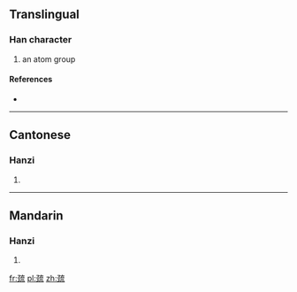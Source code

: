{{also|巰}}
==Translingual==

===Han character===
{{Han char|rn=48|rad=工|as=09|sn=12|four=|canj=弓一卜戈山 (NMYIU), X弓一卜戈 (XNMYI)}}

# an atom group

====References====
* {{Han ref|kx=0326.051|hdz=10414.030|uh=5DEF|ud=24047}}

----

==Cantonese==

===Hanzi===
{{yue-hanzi|jyut=|y=kau4|tra=巰}}

# {{defn|Cantonese|sort=工09}}

----

==Mandarin==

===Hanzi===
{{cmn-hanzi|tra=巰|pin=[[qiú]] ([[qiu2]])|wg=ch'iu<sup>2</sup>}}

# {{defn|Mandarin|sort=工09}}

[[fr:巯]]
[[pl:巯]]
[[zh:巯]]
